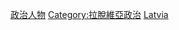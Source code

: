 {{Commons cat|Politicians of Latvia|拉脫維亞政治}}

[[Category:各职业拉脱维亚人|政治人物]]
[[Category:拉脫維亞政治|Category:拉脫維亞政治]]
[[Category:欧洲各国政治人物|Latvia]]